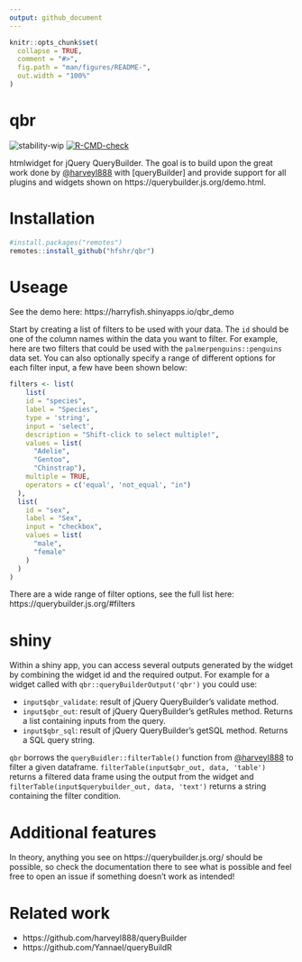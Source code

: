 ```yaml
---
output: github_document
---
```


```r
knitr::opts_chunk$set(
  collapse = TRUE,
  comment = "#>",
  fig.path = "man/figures/README-",
  out.width = "100%"
)
```

# qbr

<!-- badges: start -->
![stability-wip](https://img.shields.io/badge/stability-work_in_progress-lightgrey.svg)
[![R-CMD-check](https://github.com/hfshr/qbr/workflows/R-CMD-check/badge.svg)](https://github.com/hfshr/qbr/actions)
<!-- badges: end -->

htmlwidget for jQuery QueryBuilder. The goal is to build upon the great work done by [@harveyl888](https://github.com/harveyl888) with [queryBuilder]  and provide support for all plugins and widgets shown on https://querybuilder.js.org/demo.html.

# Installation

```r
#install.packages("remotes")
remotes::install_github("hfshr/qbr")
```

# Useage

See the demo here: https://harryfish.shinyapps.io/qbr_demo

Start by creating a list of filters to be used with your data. The `id` should be one of the column names within the data you want to filter. For example, here are two filters that could be used with the `palmerpenguins::penguins` data set. You can also optionally specify a range of different options for each filter input, a few have been shown below:

```r
filters <- list(
    list(
    id = "species",
    label = "Species",
    type = 'string',
    input = 'select',
    description = "Shift-click to select multiple!",
    values = list(
      "Adelie",
      "Gentoo", 
      "Chinstrap"),
    multiple = TRUE,
    operators = c('equal', 'not_equal', "in")
  ),
  list(
    id = "sex",
    label = "Sex",
    input = "checkbox",
    values = list(
      "male",
      "female"
    )
  )
)
```

There are a wide range of filter options, see the full list here: https://querybuilder.js.org/#filters

# shiny

Within a shiny app, you can access several outputs generated by the widget by combining the widget id and the required output. For example for a widget called with `qbr::queryBuilderOutput('qbr')` you could use:

* `input$qbr_validate`: result of jQuery QueryBuilder's validate method.
* `input$qbr_out`: result of jQuery QueryBuilder's getRules method. Returns a list containing inputs from the query.
* `input$qbr_sql`: result of jQuery QueryBuilder's getSQL method. Returns a SQL query string.

`qbr` borrows the `queryBuidler::filterTable()` function from [@harveyl888](https://github.com/harveyl888) to filter a given dataframe. `filterTable(input$qbr_out, data, 'table')` returns a filtered data frame using the output from the widget and `filterTable(input$querybuilder_out, data, 'text')` returns a string containing the filter condition.

# Additional features

In theory, anything you see on https://querybuilder.js.org/ should be possible, so check the documentation there to see what is possible and feel free to open an issue if something doesn't work as intended! 

# Related work

* https://github.com/harveyl888/queryBuilder
* https://github.com/Yannael/queryBuildR
